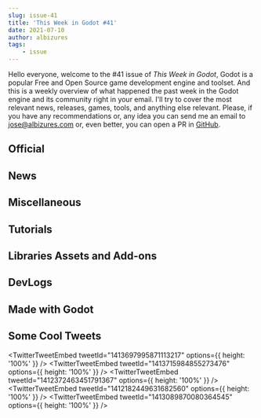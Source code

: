 ```yaml
---
slug: issue-41
title: 'This Week in Godot #41'
date: 2021-07-10
author: albizures
tags:
	- issue
---
```


Hello everyone, welcome to the #41 issue of _This Week in Godot_, Godot is a popular Free and Open Source game development engine and toolset. And this is a weekly overview of what happened the past week in the Godot engine and its community right in your email. I'll try to cover the most relevant news, releases, games, tools, and anything else relevant. Please, if you have any recommendations or, any idea you can send me an email to jose@albizures.com or, even better, you can open a PR in [GitHub](https://github.com/albizures/ThisWeekInGodot).

## Official

<Card
	author="Godot Engine"
	link="https://youtu.be/g35xbKWF3ZQ"
	section="Official"
	label="Godot Live Q&A with engine developers – July 2021"
	description="July 2021’s live Q&A with core developers of Godot Engine!Tune in to a chat with core developers answering questions from Patreon supporters and from the liv..."
	publisher="YouTube"
	icon="https://www.youtube.com/s/desktop/7449ebf7/img/favicon_144x144.png"
	cover="https://i.ytimg.com/vi/g35xbKWF3ZQ/maxresdefault.jpg"
	date="2021-07-07T00:00:00.000Z"
/>

## News

<Card
	author="godotengine"
	link="https://github.com/godotengine/godot/pull/50046"
	section="News"
	label="Allow using the 3D editor’s View menu while previewing a camera by Calinou · Pull Request #50046 · godotengine/godot"
	description="This is already allowed when using cinematic preview, but not when previewing a Camera3D the usual way."
	publisher="GitHub"
	icon="https://github.com/windows-tile.png"
	cover="https://opengraph.githubassets.com/512a3a9e0587222206f2b76ddf09c65301625f35391d9e60407f2fbdaac12ca4/godotengine/godot/pull/50046"
	date="2021-07-05T09:00:00.000Z"
/>

<Card
	author="u/DleanJeans"
	link="https://www.reddit.com/r/godot/comments/ogtt4n/godot_engine_has_just_hit_40_000_stars_on_github/"
	section="News"
	label="r/godot - Godot Engine has just hit 40 000 stars on GitHub 1 year and 2 months since 30 000 stars."
	description="106 votes and 4 comments so far on Reddit"
	publisher="reddit"
	icon="https://www.redditstatic.com/desktop2x/img/favicon/android-icon-192x192.png"
	cover="https://external-preview.redd.it/70aRBYNcTSY8HNqrg40WGHbnbVTWP28yYfTb2-qujy4.jpg?auto=webp&s=15a1c9554eaafe3d367c46f6e75effd12a2f08b3"
	date="2021-07-10T09:00:00.000Z"
/>

<Card
	author="Bakenshake"
	link="https://itch.io/jam/godot-wild-jam-35"
	section="News"
	label="Godot Wild Jam #35"
	description="A game jam from 2021-07-09 to 2021-07-22 hosted by Bakenshake. Welcome to the Godot Wild Jam which starts the second weekend of every month. Whether you’re a person who likes to go wild, a casual game developer, G..."
	publisher="itch.io"
	icon="https://itch.io/favicon.ico"
	cover="https://img.itch.zone/aW1nLzYzMjA2MDUucG5n/original/isiraA.png"
	date="2021-07-11T05:21:00.000Z"
/>

<Card
	author="Gotm.io"
	link="https://gotm.io/jam/gotm-jam/6?p=entries"
	section="News"
	label="The results for GotmJam 6 are in!"
	description="Gotm.io Jam #6 ($100 Prizes)"
	publisher="gotm.io"
	icon="https://gotm.io/icons/icon-512x512.png?v=3bcf1e44fdc2e6003d542d862e4856a7"
	cover="https://gotm.io/static/icon2-512-2f6a9604360bfa784629182c10914e98.png"
	date="2021-07-08T05:21:00.000Z"
/>

## Miscellaneous

<Card
	author="u/jwfrosty"
	link="https://www.reddit.com/r/godot/comments/of3fqj/godot_iphone_wallpapers/"
	section="Miscellaneous"
	label="Godot iPhone wallpapers"
	description=""
	publisher="reddit"
	icon="https://www.redditstatic.com/desktop2x/img/favicon/android-icon-192x192.png"
	cover="https://preview.redd.it/2gbv1c15kn971.png?width=2340&format=png&auto=webp&s=51c5a9972096cd42fc026ba3f5bdd9124d5782da"
	date="2021-07-06T05:21:00.000Z"
/>

<Card
	author="NewNoiseWorks"
	link="https://youtu.be/CQxdKm3iZVA"
	section="Miscellaneous"
	label="The Promised Land Goes GodotCon!"
	description="The Promised Land is super fortunate to have been given a spot at GodotCon 2021!Andre and Anand discuss the idea of building an open source game studio."
	publisher="YouTube"
	icon="https://www.youtube.com/s/desktop/7449ebf7/img/favicon_144x144.png"
	cover="https://i.ytimg.com/vi/CQxdKm3iZVA/maxresdefault.jpg"
	date="2021-07-03T00:00:00.000Z"
/>

<Card
	author="Snopek Games"
	link="https://youtu.be/u_EA12LSmvY"
	section="Miscellaneous"
	label="Game Dev Stream #14 - Experimenting with rollback network synchronization in Godot"
	description="Come hang out while I do some game development on a live stream!This is the 5th stream in which we’ll be experimenting with rollback network synchronization ..."
	publisher="YouTube"
	icon="https://www.youtube.com/s/desktop/7449ebf7/img/favicon_144x144.png"
	cover="https://i.ytimg.com/vi/u_EA12LSmvY/maxresdefault.jpg"
	date="2021-07-09T00:00:00.000Z"
/>

<Card
	author="Redefine Gamedev"
	link="https://youtu.be/WUx8IoYgy84"
	section="Miscellaneous"
	label="Why VULKAN won’t FIX Godot 4’s 3D"
	description="Godot 4 will arrive this year (2021). While it will bring a lot of changes, there are still simple things missing that might be pain points for current and f..."
	publisher="YouTube"
	icon="https://www.youtube.com/s/desktop/7449ebf7/img/favicon_144x144.png"
	cover="https://i.ytimg.com/vi/WUx8IoYgy84/maxresdefault.jpg"
	date="2021-07-05T00:00:00.000Z"
/>

<Card
	author="Aknakos"
	link="https://youtu.be/263eXVdoEEg"
	section="Miscellaneous"
	label="FP: Godot 4 Auto LODs from imported meshes"
	description="Feature Preview!In this video we check out Juans’ PR on auto LODs from imported meshes. This will be a more specific implementation of LODs compared to the l..."
	publisher="YouTube"
	icon="https://www.youtube.com/s/desktop/7449ebf7/img/favicon_144x144.png"
	cover="https://i.ytimg.com/vi/263eXVdoEEg/maxresdefault.jpg"
	date="2021-07-03T00:00:00.000Z"
/>

## Tutorials

<Card
	author="BitBirdy"
	link="https://youtu.be/fp_XugQvOKU"
	section="Tutorials"
	label="Creating a COMPLETE Dash Effect in Godot (Part 1)"
	description="In this tutorial I’ll be showing you how to build a dash mechanic with a ghost trail effect. In the Part 2 video, I’ll show you how to create a dust trail al..."
	publisher="YouTube"
	icon="https://www.youtube.com/s/desktop/7449ebf7/img/favicon_144x144.png"
	cover="https://i.ytimg.com/vi/fp_XugQvOKU/maxresdefault.jpg"
	date="2021-07-09T00:00:00.000Z"
/>

<Card
	author="Project Aviraj"
	link="https://youtu.be/oHbN3TusKwg"
	section="Tutorials"
	label="The Easiest Way to Make a Player-Tracking Camera in Godot! #shorts"
	description="This is a quick tutorial/showoff of how easy Godot makes it to have the game camera follow the player character in a 2D scene.Coming from GameMaker, which is..."
	publisher="YouTube"
	icon="https://www.youtube.com/s/desktop/7449ebf7/img/favicon_144x144.png"
	cover="https://i.ytimg.com/vi/oHbN3TusKwg/maxresdefault.jpg"
	date="2021-07-09T00:00:00.000Z"
/>

<Card
	author="Game Code Samurai"
	link="https://youtu.be/SxSLrhS6v-Q"
	section="Tutorials"
	label="Godot Celeste Like 2D Physics (Part 5 - Jump & Fall Through Platforms)"
	description="Welcome to part 5 of this series. This time we’re going to add a new ability for the platforms which is the ability to jump through them. In the second part ..."
	publisher="YouTube"
	icon="https://www.youtube.com/s/desktop/7449ebf7/img/favicon_144x144.png"
	cover="https://i.ytimg.com/vi/SxSLrhS6v-Q/hqdefault.jpg"
	date="2021-07-08T00:00:00.000Z"
/>

<Card
	author="FinePointCGI"
	link="https://youtu.be/qejP2VwvlYE"
	section="Tutorials"
	label="Advanced Godot | Creating In-App Purchases"
	description="Subscribe and learn more from me about Game Development and Programming!In this video, we go though the process of creating in app purchases! In this tutoria..."
	publisher="YouTube"
	icon="https://www.youtube.com/s/desktop/7449ebf7/img/favicon_144x144.png"
	cover="https://i.ytimg.com/vi/qejP2VwvlYE/maxresdefault.jpg"
	date="2021-07-06T00:00:00.000Z"
/>

<Card
	author="David Snopek"
	link="https://www.snopekgames.com/tutorial/2021/steam-login-nakama-using-godot"
	section="Tutorials"
	label="Steam login to Nakama using Godot"
	description="Nakama is a scalable Open Source game backend. "
	publisher="Snopek Games"
	icon="https://godotengine.org/themes/godotengine/assets/favicon.png"
	cover="https://www.snopekgames.com/sites/default/files/styles/panopoly_images_quarter_3x/public/2021-07/steam_login_to_nakama_using_godot_square.png?itok=ivjRHpwq"
	date="2021-07-06T00:00:00.000Z"
/>

<Card
	author="Agnis NeZvers Aldiņš"
	link="https://youtu.be/egyTeHZR0b0"
	section="Tutorials"
	label="[Godot] Raycast bullets & ricochet"
	description=""
	publisher="YouTube"
	icon="https://www.youtube.com/s/desktop/7449ebf7/img/favicon_144x144.png"
	cover="https://i.ytimg.com/vi/egyTeHZR0b0/maxresdefault.jpg"
	date="2021-07-06T00:00:00.000Z"
/>

<Card
	author="PlayWithFurcifer"
	link="https://youtu.be/qG3lW6UnNzI"
	section="Tutorials"
	label="Understanding The Godot Engine in 5 Minutes"
	description="You want to start making games with the Godot game engine? In this video, we give you an introduction to the main concepts of Godot and set you up with usefu..."
	publisher="YouTube"
	icon="https://www.youtube.com/s/desktop/7449ebf7/img/favicon_144x144.png"
	cover="https://i.ytimg.com/vi/qG3lW6UnNzI/hqdefault.jpg"
	date="2021-07-04T00:00:00.000Z"
/>

<Card
	author="Thowsen Media"
	link="https://youtu.be/hbZFu7_CxP8"
	section="Tutorials"
	label="WorldShaper Introduction - Godot Open World Terrain (alpha 0.6)"
	description="WorldShaper is a 2D map painting and 3D terrain creation suite, which can work with heightmaps, colored maps an 3D meshes.It has support for arbitrarily larg..."
	publisher="YouTube"
	icon="https://www.youtube.com/s/desktop/7449ebf7/img/favicon_144.png"
	cover="https://i.ytimg.com/vi/hbZFu7_CxP8/hqdefault.jpg"
	date="2021-07-04T00:00:00.000Z"
/>

<Card
	author="Project Aviraj"
	link="https://youtu.be/g2tnAbNag04"
	section="Tutorials"
	label="Building a Game Level in Under a Minute! #shorts"
	description="This is a 50-second synopsis of how I designed a 16x16 tileset for my game in Godot and set up auto tiling to build a game level. Please do not mistake this ..."
	publisher="YouTube"
	icon="https://www.youtube.com/s/desktop/7449ebf7/img/favicon_144x144.png"
	cover="https://i.ytimg.com/vi/g2tnAbNag04/maxresdefault.jpg"
	date="2021-07-04T00:00:00.000Z"
/>

<Card
	author="Gamedevboi"
	link="https://youtu.be/1r22HMOUJeU"
	section="Tutorials"
	label="3 Godot Tips for beginners that nobody teaches you"
	description="Hey guys so I decided to experiment a little bit with some new type of content."
	publisher="YouTube"
	icon="https://www.youtube.com/s/desktop/7449ebf7/img/favicon_144x144.png"
	cover="https://i.ytimg.com/vi/1r22HMOUJeU/maxresdefault.jpg"
	date="2021-07-04T00:00:00.000Z"
/>

<Card
	author="Gawe Game"
	link="https://youtu.be/hhXUEI6Rcmg"
	section="Tutorials"
	label="GUI pop-up ketika Hero kalah - Bagian #15: Gawe Game Platformer 2D"
	description="Video ke-15 dari seri tutorial pembuatan game platformer 2D dengan Godot."
	publisher="YouTube"
	icon="https://www.youtube.com/s/desktop/7449ebf7/img/favicon_144x144.png"
	cover="https://i.ytimg.com/vi/hhXUEI6Rcmg/hqdefault.jpg"
	date="2021-07-03T00:00:00.000Z"
/>

## Libraries Assets and Add-ons

<Card
	author="Roadmap"
	link="https://rakugoteam.github.io/news/devlog/rakugo-3.21/"
	section="Libraries Assets and Add-ons"
	label="Rakugo Release 3.2.1 RC1"
	description="This update have some fixes and first Point&Click game feature."
	publisher="Rakugo"
	icon="https://rakugoteam.github.io/favicon.ico"
	cover="https://rakugoteam.github.io/assets/imgs_main/logo.png"
	date="2021-05-17T00:00:00.000Z"
/>

<Card
	author="GodotVR"
	link="https://github.com/GodotVR/godot_openvr/releases/tag/1.1.0"
	section="Libraries Assets and Add-ons"
	label="Release 1.1.0 of GDNative based Open VR module"
	description="A new release!"
	publisher="GitHub"
	icon="https://github.com/windows-tile.png"
	cover="https://opengraph.githubassets.com/ce258c5ff5371383ad798fe9f646c335be58b2370bb90c5390362239cd965acc/GodotVR/godot_openvr"
	date="2021-07-09T09:00:00.000Z"
/>

<Card
	author="GodotVR"
	link="https://github.com/GodotVR/godot-xr-tools/releases/tag/2.1"
	section="Libraries Assets and Add-ons"
	label="Release Godot XR Tools 2.1 of Godot XR Tools"
	description="added option to highlight object that can be picked up"
	publisher="GitHub"
	icon="https://github.com/windows-tile.png"
	cover="https://opengraph.githubassets.com/c54ef899bffaf924984ea16659655fba43b870926fac00128deef3e3dfc4bffc/GodotVR/godot-xr-tools"
	date="2021-07-08T09:00:00.000Z"
/>

<Card
	author="vini-guerrero"
	link="https://github.com/vini-guerrero/godot-exporter"
	section="Libraries Assets and Add-ons"
	label="Godot-Exporter"
	description="Godot Engine Automation Pipeline Android – iOS – Linux – MacOS – Windows – HTML5 – Itch.io."
	publisher="GitHub"
	icon="https://github.com/windows-tile.png"
	cover="https://repository-images.githubusercontent.com/369981998/f5688f00-c4bf-11eb-9ef1-36ff181ee776"
	date="2021-05-31T09:00:00.000Z"
/>

<Card
	author="KubikPixel"
	link="https://godotshaders.com/shader/scifi-hologram/"
	section="Libraries Assets and Add-ons"
	label="SciFi Hologram"
	description="A simple tweakeble SciFi Hologram spatial shader for 3D objects...."
	publisher="Godot Shaders"
	icon="https://godotshaders.com/wp-content/uploads/2021/01/favicon.png"
	cover="http://godotshaders.com/wp-content/uploads/2021/01/hologram-shader._title.png"
	date="2021-07-10T12:18:02.000Z"
/>

<Card
	author="arlez80"
	link="https://godotshaders.com/shader/procedural-cloth-wrinkles-shader/"
	section="Libraries Assets and Add-ons"
	label="Procedural Cloth Wrinkles Shader"
	description="Procedural Cloth Wrinkles Shader. Procedural generate normalmap."
	publisher="Godot Shaders"
	icon="https://godotshaders.com/wp-content/uploads/2021/01/favicon.png"
	cover="https://godotshaders.com/wp-content/uploads/2021/01/qqqq.png"
	date="2021-07-06T11:21:53.000Z"
/>

<Card
	author="blinks"
	link="https://godotshaders.com/shader/2d-fog-overlay/"
	section="Libraries Assets and Add-ons"
	label="2D Fog Overlay"
	description="A simple fog overlay shader using fractal brownian motion."
	publisher="Godot Shaders"
	icon="https://godotshaders.com/wp-content/uploads/2021/01/favicon.png"
	cover="https://godotshaders.com/wp-content/uploads/2021/01/Screen-Shot-2021-07-06-at-12.41.16-AM-1.jpg"
	date="2021-07-06T07:45:11.000Z"
/>

<Card
	author="Turtle"
	link="https://godotshaders.com/shader/particle-rope/"
	section="Libraries Assets and Add-ons"
	label="Particle Rope"
	description="Something I originally made in garry’s mod and figured I’d..."
	publisher="Godot Shaders"
	icon="https://godotshaders.com/wp-content/uploads/2021/01/favicon.png"
	cover="http://godotshaders.com/wp-content/uploads/2021/01/Cover.png"
	date="2021-07-09T21:52:27.000Z"
/>

<Card
	author="vanviethieuanh"
	link="https://godotshaders.com/shader/2d-lightning/"
	section="Libraries Assets and Add-ons"
	label="2D lightning"
	description="This shader creates a lightning effect in the middle of the sprite."
	publisher="Godot Shaders"
	icon="https://godotshaders.com/wp-content/uploads/2021/01/favicon.png"
	cover="https://godotshaders.com/wp-content/uploads/2021/01/Screenshot-from-2021-07-06-12-59-01.png"
	date="2021-07-06T06:00:24.000Z"
/>

<Card
	author="deepgames"
	link="https://godotengine.org/asset-library/asset/904"
	section="Libraries Assets and Add-ons"
	label="Speedy Gonzales"
	description="Custom software mouse cursor addon for Godot"
	publisher="Godot Asset Library"
	icon="https://godotengine.org/themes/godotengine/assets/favicon.png"
	cover="https://raw.githubusercontent.com/deep-entertainment/speedy_gonzales/main/logo.png"
	date="2021-07-09"
/>

<Card
	author="deepgames"
	link="https://godotengine.org/asset-library/asset/903"
	section="Libraries Assets and Add-ons"
	label="EgoVenture"
	description="First person point and click adventure framework for Godot"
	publisher="Godot Asset Library"
	icon="https://godotengine.org/themes/godotengine/assets/favicon.png"
	cover="https://raw.githubusercontent.com/deep-entertainment/egoventure/master/docs/images/icon.png"
	date="2021-07-09"
/>

<Card
	author="fenix"
	link="https://godotengine.org/asset-library/asset/441"
	section="Libraries Assets and Add-ons"
	label="GitHub Integration"
	description="A complete GitHub integration for your Godot Editor! Manage your project without even opening your browser."
	publisher="Godot Asset Library"
	icon="https://godotengine.org/themes/godotengine/assets/favicon.png"
	cover="https://github.com/fenix-hub/godot-engine.github-integration/blob/master/addons/github-integration/github-logo.png?raw=true"
	date="2021-07-08"
/>

<Card
	author="fenix"
	link="https://godotengine.org/asset-library/asset/995"
	section="Libraries Assets and Add-ons"
	label="Supabase API"
	description="API Library to interact with your Supabase backend project."
	publisher="Godot Asset Library"
	icon="https://godotengine.org/themes/godotengine/assets/favicon.png"
	cover="https://raw.githubusercontent.com/fenix-hub/godot-engine.supabase/main/addons/supabase/icon.svg"
	date="2021-07-08"
/>

## DevLogs

<Card
	author="mizpah"
	link="https://youtu.be/h6OmMQ36e_k"
	section="DevLogs"
	label="Making my first isometric game, but I only have 30 days..."
	description="I made my very first isometric game in 30 days!play the game here:mizpah93.itch.io/shotsI learned isometric game development in one month, making an isometri..."
	publisher="YouTube"
	icon="https://www.youtube.com/s/desktop/7449ebf7/img/favicon_144x144.png"
	cover="https://i.ytimg.com/vi/h6OmMQ36e_k/hqdefault.jpg"
	date="2021-07-09T00:00:00.000Z"
/>

<Card
	author="Giggio"
	link="https://youtu.be/YeodS4zqdRc"
	section="DevLogs"
	label="How I’m making a CREEPY third person version of Bomberman - Godot Devlog #0"
	description="This is the first episode of a devlog series about an indie game that I’m making using Godot. The game is called Dynam It!, and it’s kind of a 3D version of ..."
	publisher="YouTube"
	icon="https://www.youtube.com/s/desktop/7449ebf7/img/favicon_144x144.png"
	cover="https://i.ytimg.com/vi/YeodS4zqdRc/maxresdefault.jpg"
	date="2021-07-05T00:00:00.000Z"
/>

<Card
	author="Dicode"
	link="https://youtu.be/Cnll436iQ7A"
	section="DevLogs"
	label="Journey of making my first android game | #devlog | Dicode"
	description="I am still new in the game dev world. but when you complete your first game that you spend day and night in making it, the joy is priceless.It took me around..."
	publisher="YouTube"
	icon="https://www.youtube.com/s/desktop/7449ebf7/img/favicon_144x144.png"
	cover="https://i.ytimg.com/vi/Cnll436iQ7A/maxresdefault.jpg"
	date="2021-07-04T00:00:00.000Z"
/>

<Card
	author="Quantum Code"
	link="https://youtu.be/aZB0FrlpYkw"
	section="DevLogs"
	label="Creating my DREAM GAME with YOU (ReignScape #Devlog 0)"
	description="First Indie Game Devlog for #ReignScape : An original and unique 2D strategy /city builder game made with #GodotEngine C# and C !💜 My Twitch Channel :https:..."
	publisher="YouTube"
	icon="https://www.youtube.com/s/desktop/7449ebf7/img/favicon_144x144.png"
	cover="https://i.ytimg.com/vi/aZB0FrlpYkw/maxresdefault.jpg"
	date="2021-07-09T00:00:00.000Z"
/>

## Made with Godot

<Card
	author="Project Heartbeat"
	link="https://youtu.be/qheq7GJWFik"
	section="Made with Godot"
	label="Project Heartbeat - 2021 Godot Engine showreel entry clips"
	description=""
	publisher="YouTube"
	icon="https://www.youtube.com/s/desktop/7449ebf7/img/favicon_144x144.png"
	cover="https://i.ytimg.com/vi/qheq7GJWFik/hqdefault.jpg"
	date="2021-07-06T00:00:00.000Z"
/>

<Card
	author="Extern-A86"
	link="https://youtu.be/6GzjcMMoAHY"
	section="Made with Godot"
	label="Alien Wham Trailer"
	description="Trailer of my free to play indie game Alien Wham."
	publisher="YouTube"
	icon="https://www.youtube.com/s/desktop/7449ebf7/img/favicon_144x144.png"
	cover="https://i.ytimg.com/vi/6GzjcMMoAHY/maxresdefault.jpg"
	date="2021-06-30T00:00:00.000Z"
/>

<Card
	author="Bytten Studio"
	link="https://store.steampowered.com/app/1114870/Lennas_Inception/"
	section="Made with Godot"
	label="Lenna’s Inception on Steam"
	description="The legendary hero is dead, and a strange glitch is spreading across the kingdom. Explore dangerous dungeons, and defeat the eight archangels to restore order to an unraveling world in this epic action-adventure RPG."
	publisher="STEAM"
	icon="https://store.steampowered.com/favicon.ico"
	cover="https://cdn.akamai.steamstatic.com/steam/apps/1114870/capsule_616x353.jpg?t=1610815934"
	date="2020-01-17T09:00:00.000Z"
/>

<Card
	author="Quantum Studios"
	link="https://iquantum-studios.itch.io/arkalite"
	section="Made with Godot"
	label="ArkLite"
	description="Rogue-Lite browser enemy-hitting madness!"
	publisher="itch.io"
	icon="https://img.itch.zone/aW1nLzY0NjA3ODAucG5n/32x32%23/mhq4AQ.png"
	cover="https://img.itch.zone/aW1nLzY0NTk4NjQucG5n/original/OgWx2G.png"
	date="2021-07-09T14:04:02.635Z"
/>

<Card
	author="Skinner Space"
	link="https://skinner-space.itch.io/big-donut"
	section="Made with Godot"
	label="Big Donut"
	description="Kill people and crash police cars!"
	publisher="itch.io"
	icon="https://img.itch.zone/aW1nLzY0MzA3MzYucG5n/32x32%23/OPN%2Fvt.png"
	cover="https://img.itch.zone/aW1nLzY0MzA3MzUucG5n/original/9Wtmex.png"
	date="2021-07-09T18:04:04.011Z"
/>

<Card
	author="AnEnigmaticBug"
	link="https://anenigmaticbug.itch.io/chronozine"
	section="Made with Godot"
	label="Chronozine"
	description="Weave around lasers in slo-mo as you race to clear levels in minimum time"
	publisher="itch.io"
	icon="https://img.itch.zone/aW1nLzY0NjYxMDYucG5n/32x32%23/9ZBhbi.png"
	cover="https://img.itch.zone/aW1nLzY0NjIxOTUucG5n/original/C12Lga.png"
	date="2021-07-10T09:04:05.194Z"
/>

<Card
	author="Epic Store"
	link="https://epic-store.itch.io/hyperspace-travelers"
	section="Made with Godot"
	label="Hyperspace Travelers"
	description="Hyperspace Travelers is classic arcade-style shoot-him-up prototype"
	publisher="itch.io"
	icon="https://img.itch.zone/aW1nLzY0MDMzODAucG5n/32x32%23/q6GCYl.png"
	cover="https://img.itch.zone/aW1nLzY0MDMzODEuZ2lm/original/225vRa.gif"
	date="2021-07-01T13:04:06.322Z"
/>

<Card
	author="YelloeJ"
	link="https://yelloej.itch.io/sapphire-drone"
	section="Made with Godot"
	label="Sapphire Drone"
	description="Pixel art side scroller game"
	publisher="itch.io"
	icon="https://img.itch.zone/aW1nLzY0NDg4NDIucG5n/32x32%23/DYwO9C.png"
	cover="https://img.itch.zone/aW1nLzY0NDIxNTQucG5n/original/WGhKdF.png"
	date="2021-07-07T13:04:07.655Z"
/>

<Card
	author="GingerBread"
	link="https://gingerbreaddevelopment.itch.io/millefeuille"
	section="Made with Godot"
	label="Millefeuille - [The Witness fangame prototype]"
	description="A Witness-like 2d game. Will you find the three secret elephants?"
	publisher="itch.io"
	icon="https://img.itch.zone/aW1nLzY0MTEyMzIucG5n/32x32%23/gTF4S5.png"
	cover="https://img.itch.zone/aW1nLzY0MTEyMzIucG5n/original/XGE8fw.png"
	date="2021-07-06T13:04:08.888Z"
/>

<Card
	author="Luke Hollenback"
	link="https://lukehollenback.itch.io/firetale"
	section="Made with Godot"
	label="Firetale"
	description="A procedurally-generated role-playing adventure."
	publisher="itch.io"
	icon="https://img.itch.zone/aW1nLzY0Njc2OTMucG5n/32x32%23/Yhf2Tx.png"
	cover="https://img.itch.zone/aW1nLzY0Njc2OTEucG5n/original/Rch724.png"
	date="2021-02-26T09:00:00.000Z"
/>

## Some Cool Tweets

<TwitterTweetEmbed
	tweetId="1413697995871113217"
	options={{ height: '100%' }}
/>
<TwitterTweetEmbed
	tweetId="1413715984855273476"
	options={{ height: '100%' }}
/>
<TwitterTweetEmbed
	tweetId="1412372463451791367"
	options={{ height: '100%' }}
/>
<TwitterTweetEmbed
	tweetId="1412182449631682560"
	options={{ height: '100%' }}
/>
<TwitterTweetEmbed
	tweetId="1413089870080364545"
	options={{ height: '100%' }}
/>
